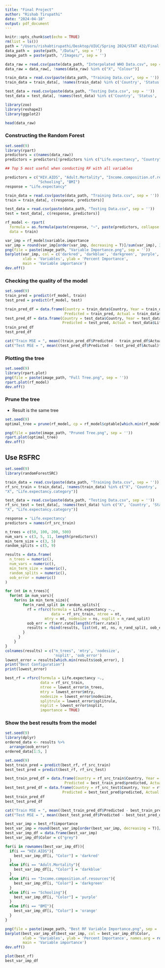 ```yaml
---
title: "Final Project"
author: "Rishab Tirupathi"
date: "2024-04-18"
output: pdf_document
---
```


```r
knitr::opts_chunk$set(echo = TRUE)
rm(list = ls())
path = "/Users/rishabtirupathi/Desktop/UIUC/Spring 2024/STAT 432/Final Project"
data_path =  paste(path, "/Data/", sep = '')
image_path = paste(path, "/Images/", sep = '')

data_raw = read.csv(paste(data_path, "Interpolated WHO Data.csv", sep = ''))
data_raw = data_raw[, !names(data_raw) %in% c("X", "Colour")]

train_data = read.csv(paste(data_path, "Training Data.csv", sep = ''))
train_data = train_data[, !names(train_data) %in% c('Country', 'Status', 'Colour', "X")]

test_data = read.csv(paste(data_path, "Testing Data.csv", sep = ''))
test_data = test_data[, !names(test_data) %in% c('Country', 'Status', 'Colour', "X")]

library(zoo)
library(reshape2)
library(ggplot2)
```

```r
head(data_raw)
```

### Constructing the Random Forest

```r
set.seed(9)
library(rpart)
predictors = c(names(data_raw))
predictors = predictors[!predictors %in% c("Life.expectancy", "Country", "Status")]

## Top 5 most useful when conducting RF with all variables

predictors = c("HIV.AIDS", "Adult.Mortality", "Income.composition.of.resources",
               "Schooling", "BMI")
response = "Life.expectancy"

train_data = read.csv(paste(data_path, "Training Data.csv", sep = ''))
train = train_data[, c(response, predictors)]

test_data = read.csv(paste(data_path, "Testing Data.csv", sep = ''))
test = test_data[, c(response, predictors)]

rf_model <- rpart(
  formula = as.formula(paste(response, "~", paste(predictors, collapse = "+"))),
  data = train)

var_imp = rf_model$variable.importance
var_imp = round(var_imp[order(var_imp, decreasing = T)]/sum(var_imp), 3)
png(file = paste(image_path, "Variable Importance.png", sep = ''))
barplot(var_imp, col = c('darkred', 'darkblue', 'darkgreen', 'purple', "orange"), 
        xlab = 'Variables', ylab = 'Percent Importance', 
        main = 'Variable importance')
dev.off()
```

### Checking the quality of the model
```r
set.seed(9)
train_pred = predict(rf_model, train)
test_pred = predict(rf_model, test)

train_pred_df = data.frame(Country = train_data$Country, Year = train_data$Year, 
                           Predicted = train_pred, Actual = train_data$Life.expectancy)
test_pred_df = data.frame(Country = test_data$Country, Year = test_data$Year,
                          Predicted = test_pred, Actual = test_data$Life.expectancy)
train_pred_df
test_pred_df

cat("Train MSE = ", mean((train_pred_df$Predicted - train_pred_df$Actual)**2))
cat("Test MSE = ", mean((test_pred_df$Predicted - test_pred_df$Actual)**2))
```

### Plotting the tree

```r
set.seed(9)
library(rpart.plot)
png(file = paste(image_path, "Full Tree.png", sep = ''))
rpart.plot(rf_model)
dev.off()
```

### Prune the tree
- Result is the same tree

```r
set.seed(9)
optimal_tree = prune(rf_model, cp = rf_model$cptable[which.min(rf_model$cptable[, "xerror"]), "CP"])

png(file = paste(image_path, "Pruned Tree.png", sep = ''))
rpart.plot(optimal_tree)
dev.off()
```

## Use RSFRC

```r
set.seed(9)
library(randomForestSRC)

train_data = read.csv(paste(data_path, "Training Data.csv", sep = ''))
rf_src_train = train_data[, !names(train_data) %in% c("X", 'Country', 'Status', 'Colour', 
"X", "Life.expectancy.category")]

test_data = read.csv(paste(data_path, "Testing Data.csv", sep = ''))
rf_src_test = test_data[, !names(test_data) %in% c("X", 'Country', 'Status', 'Colour', 
"X", "Life.expectancy.category")]

response = 'Life.expectancy'
predictors = names(rf_src_train)

n_trees = c(50, 100, 200, 500)
num_vars = c(3, 5, 11, length(predictors))
min_term_size = c(3, 5)
random_splits = c(5, 9)

results = data.frame(
  n_trees = numeric(), 
  num_vars = numeric(), 
  min_term_size = numeric(), 
  random_splits = numeric(), 
  oob_error = numeric()
)

for (nt in n_trees){
  for(mt in num_vars){
    for(ns in min_term_size){
        for(n_rand_split in random_splits){
          rf = rfsrc(formula = Life.expectancy ~., 
                     data = rf_src_train, ntree = nt,
                  mtry = mt, nodesize = ns, nsplit = n_rand_split)
          oob_err = rf$err.rate[length(rf$err.rate)]
          results = rbind(results, list(nt, mt, ns, n_rand_split, oob_err))
        }
      }
    }
}
colnames(results) = c("n_trees", 'mtry', 'nodesize',
                      'nsplit', 'oob_error')
lowest_error = results[which.min(results$oob_error), ]
print("Best Configuration")
print(lowest_error)

best_rf = rfsrc(formula = Life.expectancy ~.,
                data = rf_src_train,
                ntree = lowest_error$n_trees, 
                mtry = lowest_error$mtry, 
                nodesize = lowest_error$nodesize, 
                splitrule = lowest_error$splitrule, 
                nsplit = lowest_error$nsplit, 
                importance = TRUE)
```
### Show the best results from the model
```r
set.seed(9)
library(dplyr)
ordered_data <- results %>%
  arrange(oob_error)
ordered_data[1:5, ]
```


```r
set.seed(9)
best_train_pred = predict(best_rf, rf_src_train)
best_test_pred = predict(best_rf, rf_src_test)

best_train_pred_df = data.frame(Country = rf_src_train$Country, Year = rf_src_train$Year, 
                           Predicted = best_train_pred$predicted, Actual = rf_src_train$Life.expectancy)
best_test_pred_df = data.frame(Country = rf_src_test$Country, Year = rf_src_test$Year,
                          Predicted = best_test_pred$predicted, Actual = rf_src_test$Life.expectancy)
best_train_pred_df
best_test_pred_df

cat("Train MSE = ", mean((best_train_pred_df$Predicted - best_train_pred_df$Actual)**2))
cat("Test MSE = ", mean((best_test_pred_df$Predicted - best_test_pred_df$Actual)**2))

best_var_imp = best_rf$importance
best_var_imp = round(best_var_imp[order(best_var_imp, decreasing = T)]/sum(best_var_imp), 3)
best_var_imp_df = data.frame(best_var_imp)
best_var_imp_df$Color = c("grey")

for(i in rownames(best_var_imp_df)){
  if(i == "HIV.AIDS"){
    best_var_imp_df[i, "Color"] = 'darkred'
  }
  else if(i == "Adult.Mortality"){
    best_var_imp_df[i, "Color"] = 'darkblue'
  }
  else if(i == "Income.composition.of.resources"){
    best_var_imp_df[i, "Color"] = 'darkgreen'
  }
  else if(i == "Schooling"){
    best_var_imp_df[i, "Color"] = 'purple'
  }
  else if(i == "BMI"){
    best_var_imp_df[i, "Color"] = 'orange'
  }
}

png(file = paste(image_path, "Best RF Variable Importance.png", sep = ''))
barplot(best_var_imp_df$best_var_imp, col = best_var_imp_df$Color,
        xlab = 'Variables', ylab = 'Percent Importance', names.arg = rownames(best_var_imp_df),
        main = 'Variable importance')
dev.off()

plot(best_rf)
best_var_imp_df
```

